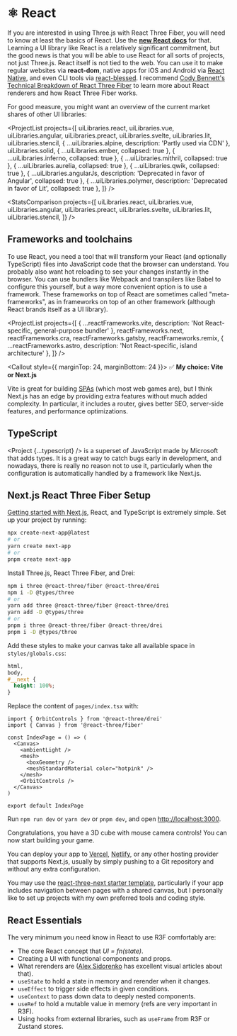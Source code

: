 
# ⚛️ React

If you are interested in using Three.js with React Three Fiber, you will need to know at least the basics of React. Use the [**new React docs**](https://beta.reactjs.org/) for that. Learning a UI library like React is a relatively significant commitment, but the good news is that you will be able to use React for all sorts of projects, not just Three.js. React itself is not tied to the web. You can use it to make regular websites via **react-dom**, native apps for iOS and Android via [React Native](https://reactnative.dev/), and even CLI tools via [react-blessed](https://github.com/Yomguithereal/react-blessed). I recommend [Cody Bennett's Technical Breakdown of React Three Fiber](https://codyb.co/articles/a-technical-breakdown-of-react-three-fiber) to learn more about React renderers and how React Three Fiber works.

For good measure, you might want an overview of the current market shares of other UI libraries:

<ProjectList
  projects={[
    uiLibraries.react,
    uiLibraries.vue,
    uiLibraries.angular,
    uiLibraries.preact,
    uiLibraries.svelte,
    uiLibraries.lit,
    uiLibraries.stencil,
    { ...uiLibraries.alpine, description: 'Partly used via CDN' },
    uiLibraries.solid,
    { ...uiLibraries.ember, collapsed: true },
    { ...uiLibraries.inferno, collapsed: true },
    { ...uiLibraries.mithril, collapsed: true },
    { ...uiLibraries.aurelia, collapsed: true },
    { ...uiLibraries.qwik, collapsed: true },
    { ...uiLibraries.angularJs, description: 'Deprecated in favor of Angular', collapsed: true },
    { ...uiLibraries.polymer, description: 'Deprecated in favor of Lit', collapsed: true },
  ]}
/>

<StatsComparison
  projects={[
    uiLibraries.react,
    uiLibraries.vue,
    uiLibraries.angular,
    uiLibraries.preact,
    uiLibraries.svelte,
    uiLibraries.lit,
    uiLibraries.stencil,
  ]}
/>

## Frameworks and toolchains

To use React, you need a tool that will transform your React (and optionally TypeScript) files into JavaScript code that the browser can understand. You probably also want hot reloading to see your changes instantly in the browser. You can use bundlers like Webpack and transpilers like Babel to configure this yourself, but a way more convenient option is to use a framework. These frameworks on top of React are sometimes called "meta-frameworks", as in frameworks on top of an other framework (although React brands itself as a UI library).

<ProjectList
  projects={[
    { ...reactFrameworks.vite, description: 'Not React-specific, general-purpose bundler' },
    reactFrameworks.next,
    reactFrameworks.cra,
    reactFrameworks.gatsby,
    reactFrameworks.remix,
    { ...reactFrameworks.astro, description: 'Not React-specific, island architecture' },
  ]}
/>

<StatsComparison projects={reactFrameworks} />

<Callout style={{ marginTop: 24, marginBottom: 24 }}>
✅ **My choice: Vite or Next.js**

Vite is great for building [SPAs](https://developer.mozilla.org/en-US/docs/Glossary/SPA) (which most web games are), but I think Next.js has an edge by providing extra features without much added complexity. In particular, it includes a router, gives better SEO, server-side features, and performance optimizations.

</Callout>

## TypeScript

<Project {...typescript} /> is a superset of JavaScript made by Microsoft that adds types. It is a great
way to catch bugs early in development, and nowadays, there is really no reason not to use it, particularly
when the configuration is automatically handled by a framework like Next.js.

## Next.js React Three Fiber Setup

[Getting started with Next.js](https://nextjs.org/docs/getting-started), React, and TypeScript is extremely simple. Set up your project by running:

```sh
npx create-next-app@latest
# or
yarn create next-app
# or
pnpm create next-app
```

Install Three.js, React Three Fiber, and Drei:

```sh
npm i three @react-three/fiber @react-three/drei
npm i -D @types/three
# or
yarn add three @react-three/fiber @react-three/drei
yarn add -D @types/three
# or
pnpm i three @react-three/fiber @react-three/drei
pnpm i -D @types/three
```

Add these styles to make your canvas take all available space in `styles/globals.css`:

```css
html,
body,
#__next {
  height: 100%;
}
```

Replace the content of `pages/index.tsx` with:

```tsx
import { OrbitControls } from '@react-three/drei'
import { Canvas } from '@react-three/fiber'

const IndexPage = () => (
  <Canvas>
    <ambientLight />
    <mesh>
      <boxGeometry />
      <meshStandardMaterial color="hotpink" />
    </mesh>
    <OrbitControls />
  </Canvas>
)

export default IndexPage
```

Run `npm run dev` or `yarn dev` or `pnpm dev`, and open [http://localhost:3000](http://localhost:3000).

Congratulations, you have a 3D cube with mouse camera controls! You can now start building your game.

You can deploy your app to [Vercel](https://vercel.com/), [Netlify](https://www.netlify.com/), or any other hosting provider that supports Next.js, usually by simply pushing to a Git repository and without any extra configuration.

You may use the [react-three-next starter template](https://github.com/pmndrs/react-three-next), particularly if your app includes navigation between pages with a shared canvas, but I personally like to set up projects with my own preferred tools and coding style.

## React Essentials

The very minimum you need know in React to use R3F comfortably are:

- The core React concept that _UI = fn(state)_.
- Creating a UI with functional components and props.
- What rerenders are ([Alex Sidorenko](https://alexsidorenko.com/blog/react-render-always-rerenders/) has excellent visual articles about that).
- `useState` to hold a state in memory and rerender when it changes.
- `useEffect` to trigger side effects in given conditions.
- `useContext` to pass down data to deeply nested components.
- `useRef` to hold a mutable value in memory (refs are very important in R3F).
- Using hooks from external libraries, such as `useFrame` from R3F or Zustand stores.
